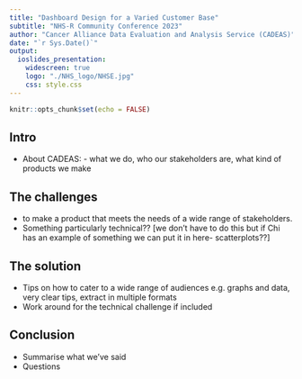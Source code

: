 ```yaml
---
title: "Dashboard Design for a Varied Customer Base" 
subtitle: "NHS-R Community Conference 2023"
author: "Cancer Alliance Data Evaluation and Analysis Service (CADEAS)"
date: "`r Sys.Date()`"
output: 
  ioslides_presentation:
    widescreen: true
    logo: "./NHS_logo/NHSE.jpg"
    css: style.css
---
```


```r
knitr::opts_chunk$set(echo = FALSE)
```
## Intro
  - About CADEAS: - what we do, who our stakeholders are, what kind of products we make

## The challenges
  - to make a product that meets the needs of a wide range of stakeholders. 
  - Something particularly technical?? [we don’t have to do this but if Chi has an example of something we can put it in here- scatterplots??]

## The solution
  - Tips on how to cater to a wide range of audiences e.g. graphs and data, very clear tips, extract in multiple formats
  - Work around for the technical challenge if included
  
## Conclusion
  - Summarise what we’ve said 
  - Questions



